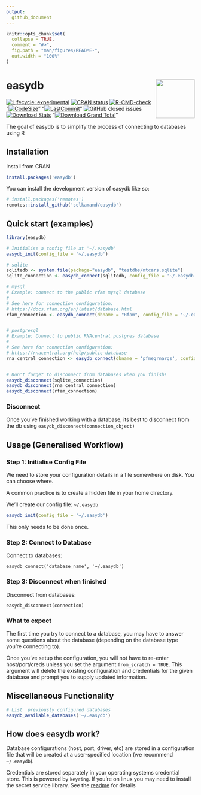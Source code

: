 ```yaml
---
output: 
  github_document
---
```


<!-- README.md is generated from README.Rmd. Please edit that file -->

```r
knitr::opts_chunk$set(
  collapse = TRUE,
  comment = "#>",
  fig.path = "man/figures/README-",
  out.width = "100%"
)
```

# easydb <a href="https://selkamand.github.io/easydb/"><img src="man/figures/logo.png" align="right" height="104"/></a>

<!-- badges: start -->
[![Lifecycle: experimental](https://img.shields.io/badge/lifecycle-experimental-orange.svg)](https://lifecycle.r-lib.org/articles/stages.html#experimental)
[![CRAN status](https://www.r-pkg.org/badges/version/easydb)](https://CRAN.R-project.org/package=easydb)
[![R-CMD-check](https://github.com/selkamand/easydb/actions/workflows/R-CMD-check.yaml/badge.svg)](https://github.com/selkamand/easydb/actions/workflows/R-CMD-check.yaml)
"[![CodeSize](https://img.shields.io/github/languages/code-size/selkamand/easydb.svg)](https://github.com/selkamand/easydb)"
"[![LastCommit](https://img.shields.io/github/last-commit/selkamand/easydb.svg)](https://github.com/selkamand/easydb/commits/master)"
![GitHub closed issues](https://img.shields.io/github/issues-closed-raw/selkamand/easydb)
[![Download Stats](http://cranlogs.r-pkg.org/badges/easydb)](https://cran.r-project.org/package=easydb)
"[![Download Grand Total](http://cranlogs.r-pkg.org/badges/last-month/grand-total)](https://cran.r-project.org/package=grand-total)"
<!-- badges: end -->

The goal of easydb is to simplify the process of connecting to databases using R

## Installation

Install from CRAN

``` r
install.packages('easydb')
```

You can install the development version of easydb like so:

``` r
# install.packages('remotes')
remotes::install_github('selkamand/easydb')
```


## Quick start (examples)

```r
library(easydb)

# Initialise a config file at '~/.easydb'
easydb_init(config_file = '~/.easydb')

# sqlite
sqlitedb <- system.file(package="easydb", "testdbs/mtcars.sqlite")
sqlite_connection <- easydb_connect(sqlitedb, config_file = '~/.easydb')

# mysql
# Example: connect to the public rfam mysql database
#
# See here for connection configuration: 
# https://docs.rfam.org/en/latest/database.html
rfam_connection <- easydb_connect(dbname = "Rfam", config_file = '~/.easydb')


# postgresql
# Example: Connect to public RNAcentral postgres database
#
# See here for connection configuration: 
# https://rnacentral.org/help/public-database
rna_central_connection <- easydb_connect(dbname = 'pfmegrnargs', config_file = '~/.easydb')


# Don't forget to disconnect from databases when you finish!
easydb_disconnect(sqlite_connection)
easydb_disconnect(rna_central_connection)
easydb_disconnect(rfam_connection)
```

### Disconnect

Once you've finished working with a database, its best to disconnect from the db using `easydb_disconnect(connection_object)`

## Usage (Generalised Workflow)

### Step 1: Initialise Config File

We need to store your configuration details in a file somewhere on disk. You can choose where.

A common practice is to create a hidden file in your home directory.

We'll create our config file: `~/.easydb`

```r
easydb_init(config_file = '~/.easydb')
```

This only needs to be done once.

### Step 2: Connect to Database

Connect to databases:

`easydb_connect('database_name', '~/.easydb')`

### Step 3: Disconnect when finished

Disconnect from databases:

`easydb_disconnect(connection)`

### What to expect

The first time you try to connect to a database, you may have to answer some questions about the database (depending on the database type you're connecting to).

Once you've setup the configuration, you will not have to re-enter host/port/creds unless you set the argument `from_scratch = TRUE`. This argument will delete the existing configuration and credentials for the given database and prompt you to supply updated information.

## Miscellaneous Functionality

```r
# List  previously configured databases
easydb_available_databases('~/.easydb')
```


## How does easydb work?

Database configurations (host, port, driver, etc) are stored in a configuration file that will be created at a user-specified location (we recommend `~/.easydb`).

Credentials are stored separately in your operating systems credential store. This is powered by `keyring`. If you're on linux you may need to install the secret service library. See the [readme](https://github.com/r-lib/keyring) for details
